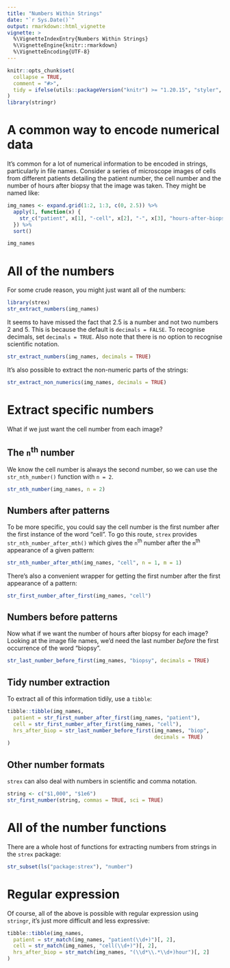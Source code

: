 ```yaml
---
title: "Numbers Within Strings"
date: "`r Sys.Date()`"
output: rmarkdown::html_vignette
vignette: >
  %\VignetteIndexEntry{Numbers Within Strings}
  %\VignetteEngine{knitr::rmarkdown}
  %\VignetteEncoding{UTF-8}
---
```


```r
knitr::opts_chunk$set(
  collapse = TRUE,
  comment = "#>",
  tidy = ifelse(utils::packageVersion("knitr") >= "1.20.15", "styler", TRUE)
)
library(stringr)
```


# A common way to encode numerical data

It's common for a lot of numerical information to be encoded in strings, particularly in file names. Consider a series of microscope images of cells from different patients detailing the patient number, the cell number and the number of hours after biopsy that the image was taken. They might be named like:

```r
img_names <- expand.grid(1:2, 1:3, c(0, 2.5)) %>%
  apply(1, function(x) {
    str_c("patient", x[1], "-cell", x[2], "-", x[3], "hours-after-biopsy.tif")
  }) %>%
  sort()
```
```r
img_names
```


# All of the numbers

For some crude reason, you might just want all of the numbers:

```r
library(strex)
str_extract_numbers(img_names)
```

It seems to have missed the fact that 2.5 is a number and not two numbers 2 and 5. This is because the default is `decimals = FALSE`. To recognise decimals, set `decimals = TRUE`. Also note that there is no option to recognise scientific notation. 

```r
str_extract_numbers(img_names, decimals = TRUE)
```

It's also possible to extract the non-numeric parts of the strings:

```r
str_extract_non_numerics(img_names, decimals = TRUE)
```


# Extract specific numbers

What if we just want the cell number from each image?

## The `n`^th^ number

We know the cell number is always the second number, so we can use the `str_nth_number()` function with `n = 2`.

```r
str_nth_number(img_names, n = 2)
```


## Numbers after patterns

To be more specific, you could say the cell number is the first number after the first instance of the word "cell". To go this route, `strex` provides `str_nth_number_after_mth()` which gives the `n`^th^ number after the `m`^th^ appearance of a given pattern:

```r
str_nth_number_after_mth(img_names, "cell", n = 1, m = 1)
```

There's also a convenient wrapper for getting the first number after the first appearance of a pattern:

```r
str_first_number_after_first(img_names, "cell")
```


## Numbers before patterns

Now what if we want the number of hours after biopsy for each image? Looking at the image file names, we'd need the last number _before_ the first occurrence of the word "biopsy".

```r
str_last_number_before_first(img_names, "biopsy", decimals = TRUE)
```


## Tidy number extraction

To extract all of this information tidily, use a `tibble`:

```r
tibble::tibble(img_names,
  patient = str_first_number_after_first(img_names, "patient"),
  cell = str_first_number_after_first(img_names, "cell"),
  hrs_after_biop = str_last_number_before_first(img_names, "biop", 
                                                decimals = TRUE)
)
```


## Other number formats

`strex` can also deal with numbers in scientific and comma notation.

```r
string <- c("$1,000", "$1e6")
str_first_number(string, commas = TRUE, sci = TRUE)
```

# All of the number functions

There are a whole host of functions for extracting numbers from strings in the `strex` package:

```r
str_subset(ls("package:strex"), "number")
```


# Regular expression

Of course, all of the above is possible with regular expression using `stringr`, it's just more difficult and less expressive:

```r
tibble::tibble(img_names,
  patient = str_match(img_names, "patient(\\d+)")[, 2],
  cell = str_match(img_names, "cell(\\d+)")[, 2],
  hrs_after_biop = str_match(img_names, "(\\d*\\.*\\d+)hour")[, 2]
)
```
